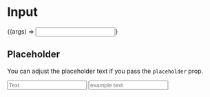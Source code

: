 

<Meta title="Atoms | Input" component={Input} />

# Input

<Preview>
  <Story
    name="Basic"
    args={{
      label: 'Search',
      placeholder: 'Search',
    }}
  >
    {(args) => <Input {...args} />}
  </Story>
</Preview>

<Props story="Basic" />

## Placeholder

You can adjust the placeholder text if you pass the `placeholder` prop.

<Preview>
  <Story name="Placeholder">
    <div>
      <Input
        background="gray-500"
        color="blue-500"
        hoverColor="black"
        placeholder="Text"
      />
      <Input
        background="gray-500"
        color="purple-500"
        hoverColor="blue-900"
        placeholder="example text"
      />
    </div>
  </Story>
</Preview>

